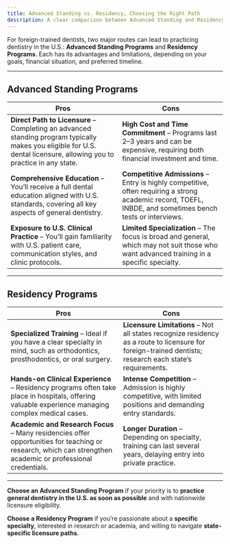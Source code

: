 ```yaml
---
title: Advanced Standing vs. Residency, Choosing the Right Path
description: A clear comparison between Advanced Standing and Residency Programs for foreign-trained dentists pursuing U.S. licensure
---
```


For foreign-trained dentists, two major routes can lead to practicing dentistry
in the U.S.: **Advanced Standing Programs** and **Residency Programs**. Each has
its advantages and limitations, depending on your goals, financial situation,
and preferred timeline.

---

## Advanced Standing Programs

| Pros                                                                                                                                                                  | Cons                                                                                                                                                       |
| --------------------------------------------------------------------------------------------------------------------------------------------------------------------- | ---------------------------------------------------------------------------------------------------------------------------------------------------------- |
| **Direct Path to Licensure** – Completing an advanced standing program typically makes you eligible for U.S. dental licensure, allowing you to practice in any state. | **High Cost and Time Commitment** – Programs last 2–3 years and can be expensive, requiring both financial investment and time.                            |
| **Comprehensive Education** – You’ll receive a full dental education aligned with U.S. standards, covering all key aspects of general dentistry.                      | **Competitive Admissions** – Entry is highly competitive, often requiring a strong academic record, TOEFL, INBDE, and sometimes bench tests or interviews. |
| **Exposure to U.S. Clinical Practice** – You’ll gain familiarity with U.S. patient care, communication styles, and clinic protocols.                                  | **Limited Specialization** – The focus is broad and general, which may not suit those who want advanced training in a specific specialty.                  |

---

## Residency Programs

| Pros                                                                                                                                                        | Cons                                                                                                                                                     |
| ----------------------------------------------------------------------------------------------------------------------------------------------------------- | -------------------------------------------------------------------------------------------------------------------------------------------------------- |
| **Specialized Training** – Ideal if you have a clear specialty in mind, such as orthodontics, prosthodontics, or oral surgery.                              | **Licensure Limitations** – Not all states recognize residency as a route to licensure for foreign-trained dentists; research each state’s requirements. |
| **Hands-on Clinical Experience** – Residency programs often take place in hospitals, offering valuable experience managing complex medical cases.           | **Intense Competition** – Admission is highly competitive, with limited positions and demanding entry standards.                                         |
| **Academic and Research Focus** – Many residencies offer opportunities for teaching or research, which can strengthen academic or professional credentials. | **Longer Duration** – Depending on specialty, training can last several years, delaying entry into private practice.                                     |

---

<Aside>

**Choose an Advanced Standing Program** if your priority is to **practice general dentistry in the U.S. as soon as possible** and with nationwide licensure eligibility.

**Choose a Residency Program** if you’re passionate about a **specific specialty**, interested in research or academia, and willing to navigate **state-specific licensure paths**.

</Aside>
